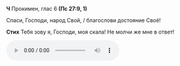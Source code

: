 **Ч** Прокимен, глас 6 **(Пс 27:9, 1)**

Спаси, Господи, народ Свой, / благослови достояние Своё!

**Стих** Тебя зову я, Господи, моя скала! Не молчи же мне в ответ!

<audio controls>
    <source
        src="https://psmb-neos-resources.hb.bizmrg.com/target/psmb/d1370ebbb683830ec4105b9e5206c3a1783862f3/%D0%93%D0%BB%D0%B0%D1%81%206.mp3"
        type="audio/mpeg"
    />
</audio>

